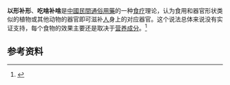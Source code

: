 {{Multiple issues|
{{Original research|time=2021-02-09T05:24:46+00:00}}
{{Refimprove|time=2021-02-09T05:24:46+00:00}}
}}
'''以形补形'''、'''吃啥补啥'''是[[中國民間通俗用藥|中國民間通俗用藥]]的一种[[食疗|食疗]]理论，认为食用和器官形状类似的植物或其他动物的器官即可滋补[[人|人]]身上的对应器官。这个说法总体来说没有实证支持，每个食物的效果主要还是取决于[[营养成分|营养成分]]。<ref>{{cite web |title=吃啥补啥，以形补形，到底行不行？_食物 |url=https://www.sohu.com/a/438187600_455575 |website=www.sohu.com |language=en |accessdate=2021-02-09 |archive-date=2021-02-15 |archive-url=https://web.archive.org/web/20210215003233/https://www.sohu.com/a/438187600_455575 |dead-url=no }}</ref>

==参考资料==
{{reflist}}